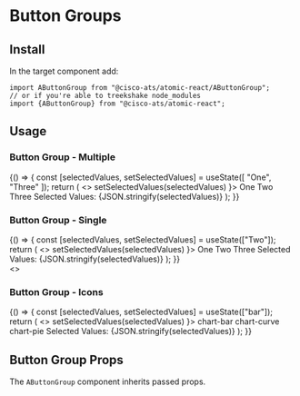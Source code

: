 

<Meta title="Components/Button Groups" component={AButtonGroup} />

# Button Groups

## Install

In the target component add:

```
import AButtonGroup from "@cisco-ats/atomic-react/AButtonGroup";
// or if you're able to treekshake node_modules
import {AButtonGroup} from "@cisco-ats/atomic-react";
```

## Usage

<Preview>
  <Story name="usage-1">
    <div style={{marginRight: 20}}>
      <h3>Button Group - Multiple</h3>
      <YourComponent>
        {() => {
          const [selectedValues, setSelectedValues] = useState([
            "One",
            "Three"
          ]);
          return (
            <>
              <AButtonGroup
                multiple
                selectedValues={selectedValues}
                onChange={(_, selectedValues) =>
                  setSelectedValues(selectedValues)
                }>
                <AButton value="One">One</AButton>
                <AButton value="Two">Two</AButton>
                <AButton value="Three">Three</AButton>
              </AButtonGroup>
              <ADivider />
              Selected Values: {JSON.stringify(selectedValues)}
            </>
          );
        }}
      </YourComponent>
    </div>
  </Story>
  <Story name="usage-2">
    <div style={{marginRight: 20}}>
      <h3>Button Group - Single</h3>
      <YourComponent>
        {() => {
          const [selectedValues, setSelectedValues] = useState(["Two"]);
          return (
            <>
              <AButtonGroup
                selectedValues={selectedValues}
                onChange={(_, selectedValues) =>
                  setSelectedValues(selectedValues)
                }>
                <AButton value="One">One</AButton>
                <AButton value="Two">Two</AButton>
                <AButton value="Three">Three</AButton>
              </AButtonGroup>
              <ADivider />
              Selected Values: {JSON.stringify(selectedValues)}
            </>
          );
        }}
      </YourComponent>
    </div>
  </Story>
  <Story name="usage-3">
    <>
      <h3>Button Group - Icons</h3>
      <YourComponent>
        {() => {
          const [selectedValues, setSelectedValues] = useState(["bar"]);
          return (
            <>
              <AButtonGroup
                selectedValues={selectedValues}
                onChange={(_, selectedValues) =>
                  setSelectedValues(selectedValues)
                }>
                <AButton value="bar" icon>
                  <AIcon>chart-bar</AIcon>
                </AButton>
                <AButton value="line" icon>
                  <AIcon>chart-curve</AIcon>
                </AButton>
                <AButton value="pie" icon>
                  <AIcon>chart-pie</AIcon>
                </AButton>
              </AButtonGroup>
              <ADivider />
              Selected Values: {JSON.stringify(selectedValues)}
            </>
          );
        }}
      </YourComponent>
    </>
  </Story>
</Preview>

## Button Group Props

The `AButtonGroup` component inherits passed props.

<Props of={AButtonGroup} />
